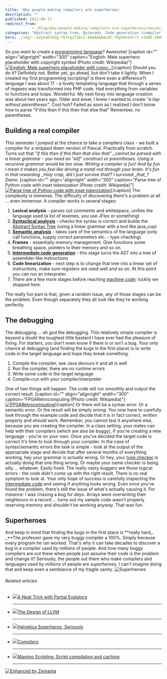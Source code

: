 ```yaml
---
title: 'Why people making compilers are superheroes'
description: ""
published: 2012-06-11
redirect_from: 
            - /blog/why-people-making-compilers-are-superheroes/swizec/4616
categories: "Abstract syntax tree, Bytecode, Code generation (compiler), Compiler, Machine code, Parsing, Programming language, Type system, Uncategorized"
hero: ./img/--bZymaKlKOg-T6fxqifZAcI-AAAAAAAAudI-fGph9nXdrrY-s1600-20090528_Marvel_Superheroes-742088.jpg
---
```


So you want to create a [programming language](http://en.wikipedia.org/wiki/Programming_language "Programming language")? Awesome! \[caption id="" align="alignright" width="300" caption="English: Male superhero placeholder with copyright symbol (Photo credit: Wikipedia)"][![English: Male superhero placeholder with copyr...](http://upload.wikimedia.org/wikipedia/commons/thumb/c/cd/Placeholder_male_superhero_c.png/300px-Placeholder_male_superhero_c.png "English: Male superhero placeholder with copyr...")](http://commons.wikipedia.org/wiki/File:Placeholder_male_superhero_c.png)\[/caption] Should you do it? Definitely not. Better yet, go ahead, but don't take it lightly. When I created my first programming (scripting? is there even a difference?) language I was about 17 - a lovely templating language that through a series of regexes was transformed into PHP code. Had everything from variables to functions and loops. Wonderful. My next foray into language creation was about two years ago. Older and wiser, I knew I wanted to create _"a lisp without parentheses"_. Cool huh? Failed as soon as I realized I don't know how to parse "if this then if this then that else that" Remember, no parentheses.

## Building a real compiler

This semester I _jumped_ at the chance to take a compilers class - we built a compiler for a stripped down version of Pascal. Practically from scratch. Turns out that _"if this then if this then that else that" \_cannot be parsed with a linear grammar - you need an "elif" construct or parentheses. Using a recursive grammar would be too slow. Writing a compiler is fun! And by fun I mean it makes you feel like driving a metal rod through your brain. It's fun in that rewarding \_Holy crap, did I just survive that!? I survived \_that\_? Damn._ \[caption id="" align="alignright" width="300" caption="Parse tree of Python code with inset tokenization (Photo credit: Wikipedia)"][![Parse tree of Python code with inset tokenization](http://upload.wikimedia.org/wikipedia/en/thumb/a/ac/Python_add5_parse.png/300px-Python_add5_parse.png "Parse tree of Python code with inset tokenization")](http://en.wikipedia.org/wiki/File:Python_add5_parse.png)\[/caption] The complexity is immense. The difficulty of discovering there's a problem at all ... even immenser. A compiler works in several stages:

1.  **Lexical analysis** - parses out comments and whitespace, unifies the language used (a list of lexemes, you use JFlex or something)
2.  **[Syntactical analysis](http://en.wikipedia.org/wiki/Parsing "Parsing")** - checks the syntax is correct and builds the [Abstract Syntax Tree](http://en.wikipedia.org/wiki/Abstract_syntax_tree "Abstract syntax tree") (using a linear grammar with a tool like java_cup)
3.  **[Semantic analysis](http://en.wikipedia.org/wiki/Compiler "Compiler")** - takes care of the semantics of the language (only call functions, supply correct parameters etc. - type checking)
4.  **Frames** - essentially memory management. Give functions some breathing space, pointers to their memory and so on.
5.  **[Intermediate code generation](http://en.wikipedia.org/wiki/Code_generation_%28compiler%29 "Code generation (compiler)")** - this stage turns the AST into a tree of assembler-like instructions
6.  **Code linearization** - next step is to change that tree into a linear set of instructions, make sure registers are used well and so on. At this point you can run an interpreter.
7.  There are a few more stages before reaching [machine code](http://en.wikipedia.org/wiki/Machine_code "Machine code"); luckily we stopped here.

The really fun part is that, given a random issue, any of those stages can be the problem. Even though separately they all look like they're working perfectly.

## The debugging

The debugging ... oh god the debugging. This relatively simple compiler is beyond a doubt the toughest little bastard I have ever had the pleasure of fixing. For starters, you don't even know if there is or isn't a bug. Your only chance at debugging (and finding the bugs in the first place) is to write code in the target language and hope they break something.

1.  Compile the compiler, see Java devours it and all is well
2.  Run the compiler, there are no runtime errors
3.  Write some code in the target language
4.  Compile+run with your compiler/interpreter

One of two things will happen. The code will run smoothly and output the correct result. \[caption id="" align="alignright" width="300" caption="FPGARetrocomputing (Photo credit: Wikipedia)"][![FPGARetrocomputing](http://upload.wikimedia.org/wikipedia/commons/thumb/c/c9/FPGARetrocomputing.jpg/300px-FPGARetrocomputing.jpg "FPGARetrocomputing")](http://commons.wikipedia.org/wiki/File:FPGARetrocomputing.jpg)\[/caption] Or there will be a syntax error. Or a semantic error. Or the result will be simply _wrong_. You now have to carefully look through the example code and decide that it is in fact correct, written properly and _should_ work. Remember, you cannot test it anywhere else, because you are creating the compiler. In a class setting, your mates can help with their compilers (which are also be buggy), if you're creating a new language - you're on your own. Once you've decided the target code is correct it's time to look through your compiler. In the case of syntax/semantic errors the task is simple - look at the output of the appropriate stage and decide that after several months of everything working, hey your grammar is actually wrong. Or hey, your [type checker](http://en.wikipedia.org/wiki/Type_system "Type system") is actually doing that one thing wrong. Or maybe your name checker is being silly ... whatever. Easily fixed. The really nasty buggers are those logical errors - the code didn't come up with the right result. There is no real symptom to look at. Your only hope of success is carefully inspecting the [intermediate code](http://en.wikipedia.org/wiki/Bytecode "Bytecode") and seeing if anything looks wrong. Even once you've found the problem, there's still the issue of what's actually causing it. For instance: I was chasing a bug for _days_. Arrays were overwriting their neighbours in a record ... turns out my sample code wasn't properly reserving memory and shouldn't be working anyway. That was fun.

## Superheroes

And keep in mind that finding the bugs in the first place is **really hard_. _**The professor gave my very buggy compiler a 100%. Simply because every program _he_ ran worked. That's why it can take decades to discover a bug in a compiler used by millions of people. And how many buggy compilers are out there when people just assume their code is the problem and change it? Seriously, the people out there who make compilers and languages used by millions of people are _superheroes._ I can't imagine doing that and keep even a semblance of my fragile sanity. ![Superheroes](./img/--bZymaKlKOg-T6fxqifZAcI-AAAAAAAAudI-fGph9nXdrrY-s1600-20090528_Marvel_Superheroes-742088.jpg "Superheroes")

###### Related articles

-   [![](http://i.zemanta.com/noimg_09_80_80.jpg)](http://scientopia.org/blogs/goodmath/2012/06/10/a-neat-trick-with-partial-evalutors/)[A Neat Trick with Partial Evalutors](http://scientopia.org/blogs/goodmath/2012/06/10/a-neat-trick-with-partial-evalutors/)

    * * *

-   [![](http://i.zemanta.com/91459884_80_80.jpg)](http://www.drdobbs.com/architecture-and-design/240001128)[The Design of LLVM](http://www.drdobbs.com/architecture-and-design/240001128)

    * * *

-   [![](http://i.zemanta.com/88904330_80_80.jpg)](http://theindustry.cc/2012/05/14/helvetica-superheros-seriously/)[Helvetica Superheros, Seriously](http://theindustry.cc/2012/05/14/helvetica-superheros-seriously/)

    * * *

-   [![](http://i.zemanta.com/noimg_11_80_80.jpg)](http://nearfetching.wordpress.com/2012/04/28/compilers/)[Compilers](http://nearfetching.wordpress.com/2012/04/28/compilers/)

    * * *

-   [![](http://i.zemanta.com/noimg_10_80_80.jpg)](https://www.ibm.com/developerworks/mydeveloperworks/blogs/a9ba1efe-b731-4317-9724-a181d6155e3a/entry/maximo_scripting_script_compilation_and_caching1)[Maximo Scripting: Script compilation and caching](https://www.ibm.com/developerworks/mydeveloperworks/blogs/a9ba1efe-b731-4317-9724-a181d6155e3a/entry/maximo_scripting_script_compilation_and_caching1)

    * * *

[![Enhanced by Zemanta](http://img.zemanta.com/zemified_e.png?x-id=ceb2ae57-e933-4cb7-9d1f-9a630885c8d1)](http://www.zemanta.com/?px "Enhanced by Zemanta")
